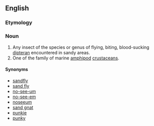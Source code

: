 ==English==
{{rfimage}}
{{wikipedia|Sandfly}}
{{wikispecies|Diptera}}
{{wikispecies|Talitridae}}

===Etymology===
{{compound|sand|flea}}
===Noun===
{{en-noun}}

# Any insect of the species or genus of flying, biting, blood-sucking [[dipteran]] encountered in sandy areas.
# One of the {{taxlink|Talitridae|family}} family of marine [[amphipod]] [[crustacean]]s.

====Synonyms====
*[[sandfly]]
*[[sand fly]]
*[[no-see-um]]
*[[no-see-em]]
*[[noseeum]]
*[[sand gnat]]
*[[punkie]]
*[[punky]]